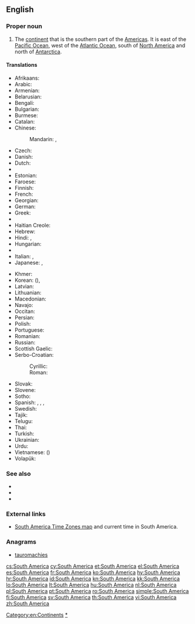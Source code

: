{{wikipedia}}
==English==

===Proper noun===
{{en-proper noun|head=[[South]] [[America]]}}

# The [[continent]] that is the southern part of the [[Americas]].  It is east of the [[Pacific Ocean]], west of the [[Atlantic Ocean]], south of [[North America]] and north of [[Antarctica]].

====Translations====
{{trans-top|continent that is the southern part of the Americas}}
* Afrikaans: {{t-|af|Suid-Amerika}}
* Arabic: {{t-|ar|أمريكا الجنوبية|f|tr='amrīka al-janūbíyya|sc=Arab}}
* Armenian: {{t+|hy|Հարավային Ամերիկա|tr=Haravayin Amerika}}
* Belarusian: {{t-|be|Паўднёвая Амерыка|f|tr=Paŭdnjóvaja Améryka|sc=Cyrl}}
* Bengali: {{t+|bn|দক্ষিণ আমেরিকা|sc=Beng}}
* Bulgarian: {{t-|bg|Южна Америка|f|tr=Júžna Amérika|sc=Cyrl}}
* Burmese: {{t-|my|တောင်အမေရိက|tr=taung-ămeri.ka.|sc=Mymr}}
* Catalan: {{t-|ca|Amèrica del Sud|f}}
* Chinese:
*: Mandarin: {{t-|cmn|南美|tr=[[Nán Měi]]|sc=Hani}}, {{t-|cmn|南美洲|tr=[[Nán Měizhōu]]|sc=Hani}}
* Czech: {{t+|cs|Jižní Amerika|f}}
* Danish: {{t-|da|Sydamerika}}
* Dutch: {{t+|nl|Zuid-Amerika|n}}
* {{trreq|eo}}
* Estonian: {{t-|et|Lõuna-Ameerika}}
* Faroese: {{t-|fo|Suðuramerika|n}}
* Finnish: {{t+|fi|Etelä-Amerikka}}
* French: {{t+|fr|Amérique du Sud|f}}
* Georgian: {{t-|ka|სამხრეთი ამერიკა|tr=samxret'i amerika|sc=Geor}}
* German: {{t+|de|Südamerika|n}}
* Greek: {{t+|el|Νότια Αμερική|f|tr=Nótia Amerikí}}
* {{trreq|gu}}
* Haitian Creole: {{tø|ht|Amerik disid}}
* Hebrew: {{t-|he|אמריקה הדרומית|sc=Hebr}}
* Hindi: {{t+|hi|दक्षिण अमेरिका|tr=dakṣiṇ amērikā|sc=Deva}}, {{t-|hi|दक्षिण अमरीका|tr=dakṣiṇ amērikā|sc=Deva}}
* Hungarian: {{t+|hu|Dél-Amerika}}
* {{trreq|Icelandic}}
* Italian: {{t-|it|Sudamerica|f}}, {{t-|it|America del sud|f}}
* Japanese: {{t+|ja|南アメリカ|tr=Minami-Amerika}}, {{t+|ja|南米|tr=なんべい, Nan-Bei}}
{{trans-mid}}
* Khmer: {{t|km|ទ្វីបអាមេរិកខាងត្បូង|tr=tviip aameirik kʰaang tboong|sc=Khmr}}
* Korean: {{t+|ko|남미|tr=Nammi|sc=Kore}} ({{t+|ko|南美|sc=Kore}}), {{t-|ko|남아메리카|tr=Nam-Amerika|sc=Kore}}
* Latvian: {{t-|lv|Dienvidamerika|f}}
* Lithuanian: {{t+|lt|Pietų Amerika}}
* Macedonian: {{t-|mk|Јужна Америка|f|tr=Júžna Amérika}}
* Navajo: {{tø|nv|Shádiʼááhjí Kéyah dah siʼánígíí}}
* Occitan: {{t+|oc|America del Sud|f}}
* Persian: {{t-|fa|آمریکای جنوبی|tr=Âmrikâ-ye Janubi}}
* Polish: {{t+|pl|Ameryka Południowa}}
* Portuguese: {{t+|pt|América do Sul|f}}
* Romanian: {{t+|ro|America de Sud|f}}
* Russian: {{t+|ru|Южная Америка|f|tr=Júžnaja Amérika}}
* Scottish Gaelic: {{t-|gd|Aimeireaga-a-Deas|f}}
* Serbo-Croatian:
*: Cyrillic: {{t-|sh|Јужна Америка|f|sc=Cyrl}}
*: Roman: {{t-|sh|Južna Amerika|f}}
* Slovak: {{t-|sk|Južná Amerika|f}}
* Slovene: {{t-|sl|Južna Amerika|f}}
* Sotho: {{t-|st|Amerika Borwa}}
* Spanish: {{t+|es|América del Sur|f}}, {{t+|es|Sudamérica|f}}, {{t+|es|Suramérica|f}}, {{t-|es|América Meridional|f}}
* Swedish: {{t+|sv|Sydamerika|n}}
* Tajik: {{t-|tg|Амрикои Ҷанубӣ|tr=Amriko-yi Janubī|sc=Cyrl}}
* Telugu: {{t+|te|దక్షిణ అమెరికా|tr=dakṣiṇa amerikā}}
* Thai: {{t-|th|อเมริกาใต้|tr=àmayrígaa-dtâi|sc=Thai}}
* Turkish: {{t+|tr|Güney Amerika}}
* Ukrainian: {{t-|uk|Південна Америка|f|tr=Pivdénna Améryka|sc=Cyrl}}
* Urdu: {{t-|ur|جنوبی امریکہ}}
* Vietnamese: {{t+|vi|Nam Mỹ}} ({{t-|vi|南美}})
* Volapük: {{t+|vo|Sulüda-Merop}}
{{trans-bottom}}

===See also===
* {{list:continents/en}}
* {{list:countries of South America/en}}
* {{list:territories of South America/en}}

===External links===
* [http://www.worldtimezone.com/time-south-america24.php South America Time Zones map] and current time in South America.

===Anagrams===
* [[tauromachies#English|tauromachies]]

[[Category:en:Continents]]
[[Category:en:South America|*]]

[[cs:South America]]
[[cy:South America]]
[[et:South America]]
[[el:South America]]
[[es:South America]]
[[fr:South America]]
[[ko:South America]]
[[hy:South America]]
[[hr:South America]]
[[id:South America]]
[[kn:South America]]
[[kk:South America]]
[[lo:South America]]
[[lt:South America]]
[[hu:South America]]
[[nl:South America]]
[[pl:South America]]
[[pt:South America]]
[[ro:South America]]
[[simple:South America]]
[[fi:South America]]
[[sv:South America]]
[[th:South America]]
[[vi:South America]]
[[zh:South America]]
